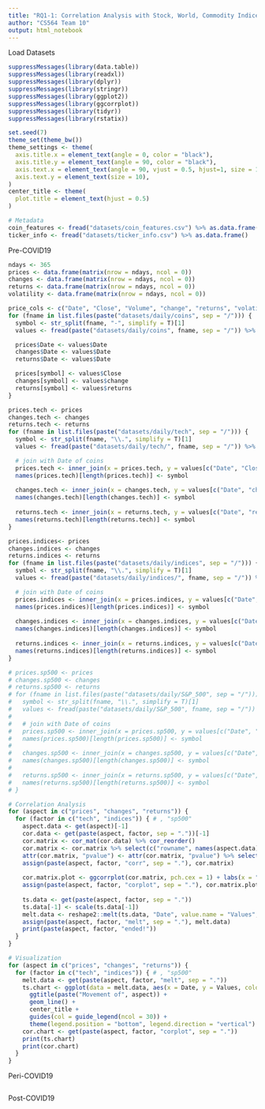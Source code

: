 ```yaml
---
title: "RQ1-1: Correlation Analysis with Stock, World, Commodity Indices"
author: "CS564 Team 10"
output: html_notebook
---
```

Load Datasets
```r
suppressMessages(library(data.table))
suppressMessages(library(readxl))
suppressMessages(library(dplyr))
suppressMessages(library(stringr))
suppressMessages(library(ggplot2))
suppressMessages(library(ggcorrplot))
suppressMessages(library(tidyr))
suppressMessages(library(rstatix))

set.seed(7)
theme_set(theme_bw())
theme_settings <- theme(
  axis.title.x = element_text(angle = 0, color = "black"), 
  axis.title.y = element_text(angle = 90, color = "black"),
  axis.text.x = element_text(angle = 90, vjust = 0.5, hjust=1, size = 10),
  axis.text.y = element_text(size = 10),
)
center_title <- theme(
  plot.title = element_text(hjust = 0.5)
)

# Metadata
coin_features <- fread("datasets/coin_features.csv") %>% as.data.frame()
ticker_info <- fread("datasets/ticker_info.csv") %>% as.data.frame()
```


Pre-COVID19
```r

ndays <- 365
prices <- data.frame(matrix(nrow = ndays, ncol = 0))
changes <- data.frame(matrix(nrow = ndays, ncol = 0))
returns <- data.frame(matrix(nrow = ndays, ncol = 0))
volatility <- data.frame(matrix(nrow = ndays, ncol = 0))

price_cols <- c("Date", "Close", "Volume", "change", "returns", "volatility")
for (fname in list.files(paste("datasets/daily/coins", sep = "/"))) {
  symbol <- str_split(fname, "-", simplify = T)[1]
  values <- fread(paste("datasets/daily/coins", fname, sep = "/")) %>% filter(Date >= "2019-01-01" & Date <= "2019-12-31") %>% select(all_of(price_cols)) %>% arrange(Date) %>% fill(everything(), .direction = "downup") %>% select_if(colSums(!is.na(.)) > 0)

  prices$Date <- values$Date
  changes$Date <- values$Date
  returns$Date <- values$Date

  prices[symbol] <- values$Close 
  changes[symbol] <- values$change
  returns[symbol] <- values$returns
}

prices.tech <- prices
changes.tech <- changes
returns.tech <- returns
for (fname in list.files(paste("datasets/daily/tech", sep = "/"))) {
  symbol <- str_split(fname, "\\.", simplify = T)[1]
  values <- fread(paste("datasets/daily/tech/", fname, sep = "/")) %>% filter(Date >= "2019-01-01" & Date <= "2019-12-31") %>% select(all_of(price_cols)) %>% arrange(Date)

  # join with Date of coins
  prices.tech <- inner_join(x = prices.tech, y = values[c("Date", "Close")], by = "Date") %>% fill(everything(), .direction = "downup") %>% select_if(colSums(!is.na(.)) > 0)
  names(prices.tech)[length(prices.tech)] <- symbol
  
  changes.tech <- inner_join(x = changes.tech, y = values[c("Date", "change")], by = "Date") %>% fill(everything(), .direction = "downup") %>% select_if(colSums(!is.na(.)) > 0)
  names(changes.tech)[length(changes.tech)] <- symbol
  
  returns.tech <- inner_join(x = returns.tech, y = values[c("Date", "returns")], by = "Date") %>% fill(everything(), .direction = "downup") %>% select_if(colSums(!is.na(.)) > 0)
  names(returns.tech)[length(returns.tech)] <- symbol
}

prices.indices<- prices
changes.indices <- changes
returns.indices <- returns
for (fname in list.files(paste("datasets/daily/indices", sep = "/"))) {
  symbol <- str_split(fname, "\\.", simplify = T)[1]
  values <- fread(paste("datasets/daily/indices/", fname, sep = "/")) %>% filter(Date >= "2019-01-01" & Date <= "2019-12-31") %>% select(all_of(price_cols)) %>% arrange(Date)

  # join with Date of coins
  prices.indices <- inner_join(x = prices.indices, y = values[c("Date", "Close")], by = "Date") %>% fill(everything(), .direction = "downup") %>% select_if(colSums(!is.na(.)) > 0)
  names(prices.indices)[length(prices.indices)] <- symbol
  
  changes.indices <- inner_join(x = changes.indices, y = values[c("Date", "change")], by = "Date") %>% fill(everything(), .direction = "downup") %>% select_if(colSums(!is.na(.)) > 0)
  names(changes.indices)[length(changes.indices)] <- symbol
  
  returns.indices <- inner_join(x = returns.indices, y = values[c("Date", "returns")], by = "Date") %>% fill(everything(), .direction = "downup") %>% select_if(colSums(!is.na(.)) > 0)
  names(returns.indices)[length(returns.indices)] <- symbol
}

# prices.sp500 <- prices
# changes.sp500 <- changes
# returns.sp500 <- returns
# for (fname in list.files(paste("datasets/daily/S&P_500", sep = "/"))) {
#   symbol <- str_split(fname, "\\.", simplify = T)[1]
#   values <- fread(paste("datasets/daily/S&P_500", fname, sep = "/")) %>% filter(Date >= "2019-01-01" & Date <= "2019-12-31") %>% select(all_of(price_cols)) %>% arrange(Date)
# 
#   # join with Date of coins
#   prices.sp500 <- inner_join(x = prices.sp500, y = values[c("Date", "Close")], by = "Date") %>% fill(everything(), .direction = "downup") %>% select_if(colSums(!is.na(.)) > 0)
#   names(prices.sp500)[length(prices.sp500)] <- symbol
#   
#   changes.sp500 <- inner_join(x = changes.sp500, y = values[c("Date", "change")], by = "Date") %>% fill(everything(), .direction = "downup") %>% select_if(colSums(!is.na(.)) > 0)
#   names(changes.sp500)[length(changes.sp500)] <- symbol
#   
#   returns.sp500 <- inner_join(x = returns.sp500, y = values[c("Date", "returns")], by = "Date") %>% fill(everything(), .direction = "downup") %>% select_if(colSums(!is.na(.)) > 0)
#   names(returns.sp500)[length(returns.sp500)] <- symbol
# }

# Correlation Analysis
for (aspect in c("prices", "changes", "returns")) {
  for (factor in c("tech", "indices")) { # , "sp500"
    aspect.data <- get(aspect)[-1]
    cor.data <- get(paste(aspect, factor, sep = "."))[-1]
    cor.matrix <- cor_mat(cor.data) %>% cor_reorder()
    cor.matrix <- cor.matrix %>% select(c("rowname", names(aspect.data))) %>% filter(!rowname %in% names(aspect.data))
    attr(cor.matrix, "pvalue") <- attr(cor.matrix, "pvalue") %>% select(c("rowname", names(aspect.data))) %>% filter(!rowname %in% names(aspect.data))
    assign(paste(aspect, factor, "corr", sep = "."), cor.matrix)
    
    cor.matrix.plot <- ggcorrplot(cor.matrix, pch.cex = 1) + labs(x = "Ticker", y = "Cryptocurrency") + ggtitle(paste("Correlation in", aspect)) + theme_settings + center_title
    assign(paste(aspect, factor, "corplot", sep = "."), cor.matrix.plot)
    
    ts.data <- get(paste(aspect, factor, sep = "."))
    ts.data[-1] <- scale(ts.data[-1])
    melt.data <- reshape2::melt(ts.data, "Date", value.name = "Values", variable.name = "Ticker")
    assign(paste(aspect, factor, "melt", sep = "."), melt.data)
    print(paste(aspect, factor, "ended!"))
  }
}

# Visualization
for (aspect in c("prices", "changes", "returns")) {
  for (factor in c("tech", "indices")) { # , "sp500"
    melt.data <- get(paste(aspect, factor, "melt", sep = "."))
    ts.chart <- ggplot(data = melt.data, aes(x = Date, y = Values, color = Ticker)) +
      ggtitle(paste("Movement of", aspect)) +
      geom_line() + 
      center_title +
      guides(col = guide_legend(ncol = 30)) +
      theme(legend.position = "bottom", legend.direction = "vertical")
    cor.chart <- get(paste(aspect, factor, "corplot", sep = "."))
    print(ts.chart)
    print(cor.chart)
  }
}

```

Peri-COVID19
```r

```

Post-COVID19
```r

```

